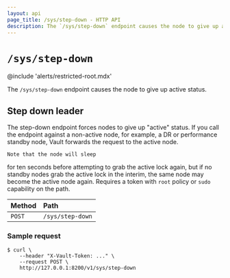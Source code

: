 ```yaml
---
layout: api
page_title: /sys/step-down - HTTP API
description: The `/sys/step-down` endpoint causes the node to give up active status.
---
```


# `/sys/step-down`

@include 'alerts/restricted-root.mdx'

The `/sys/step-down` endpoint causes the node to give up active status.

## Step down leader

The step-down endpoint forces nodes to give up "active" status. If you
call the endpoint against a non-active node, for example, a DR or
 performance standby node, Vault forwards the request to the active
  node.
  
    Note that the node will sleep
for ten seconds before attempting to grab the active lock again, but if no
standby nodes grab the active lock in the interim, the same node may become the
active node again. Requires a token with `root` policy or `sudo` capability on
the path.

| Method | Path             |
| :----- | :--------------- |
| `POST` | `/sys/step-down` |

### Sample request

```shell-session
$ curl \
    --header "X-Vault-Token: ..." \
    --request POST \
    http://127.0.0.1:8200/v1/sys/step-down
```
